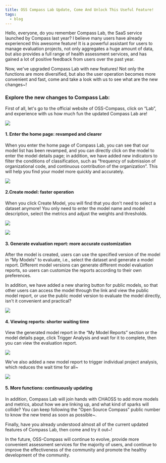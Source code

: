 ```yaml
---
title: OSS Compass Lab Update, Come And Unlock This Useful Feature!
tags:
  - blog
---
```


Hello, everyone, do you remember Compass Lab, the SaaS service launched by Compass last year? I believe many users have already experienced this awesome feature! It is a powerful assistant for users to manage evaluation projects, not only aggregates a huge amount of data, but also provides a full range of health assessment services, and has gained a lot of positive feedback from users over the past year.

<!--truncate-->

Now, we've upgraded Compass Lab with new features! Not only the functions are more diversified, but also the user operation becomes more convenient and fast, come and take a look with us to see what are the new changes~!

### **Explore the new changes to Compass Lab:**

First of all, let's go to the official website of OSS-Compass, click on “Lab”, and experience with us how much fun the updated Compass Lab are!

![](media/3.png)

#### **1. Enter the home page: revamped and clearer**

When you enter the home page of Compass Lab, you can see that our model list has been revamped, and you can directly click on the model to enter the model details page; in addition, we have added new indicators to filter the conditions of classification, such as “frequency of submission of organizational code, and continuous contribution of the organization”. This will help you find your model more quickly and accurately.

![](media/4.png)

#### **2.Create model: faster operation**

When you click Create Model, you will find that you don't need to select a dataset anymore! You only need to enter the model name and model description, select the metrics and adjust the weights and thresholds.

![](media/5.png)

![](media/6.png)

#### **3. Generate evaluation report: more accurate customization**

After the model is created, users can use the specified version of the model in “My Models” to evaluate, i.e., select the dataset and generate a model report. Different model versions can generate different model evaluation reports, so users can customize the reports according to their own preferences.

In addition, we have added a new sharing button for public models, so that other users can access the model through the link and view the public model report, or use the public model version to evaluate the model directly, isn't it convenient and practical?

![](media/7.png)

#### **4. Viewing reports: shorter waiting time**

View the generated model report in the “My Model Reports” section or the model details page, click Trigger Analysis and wait for it to complete, then you can view the evaluation report.

![](media/9.png)

We've also added a new model report to trigger individual project analysis, which reduces the wait time for all~

![](media/10.png)

#### **5. More functions: continuously updating**

In addition, Compass Lab will join hands with CHAOSS to add more models and metrics, about how we are linking up, and what kind of sparks will collide? You can keep following the “Open Source Compass” public number to know the new trend as soon as possible~.

Finally, have you already understood almost all of the current updated features of Compass Lab, then come and try it out~!

In the future, OSS-Compass will continue to evolve, provide more convenient assessment services for the majority of users, and continue to improve the effectiveness of the community and promote the healthy development of the community.
